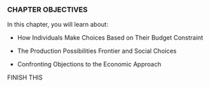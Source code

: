 ### **CHAPTER OBJECTIVES**

In this chapter, you will learn about:

-   How Individuals Make Choices Based on Their Budget Constraint

-   The Production Possibilities Frontier and Social Choices

-   Confronting Objections to the Economic Approach

FINISH THIS